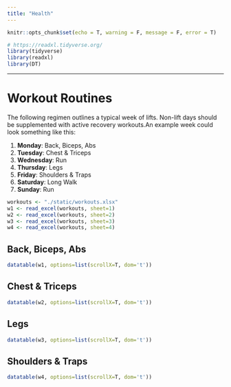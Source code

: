 ```yaml
---
title: "Health"
---
```


```r
knitr::opts_chunk$set(echo = T, warning = F, message = F, error = T)

# https://readxl.tidyverse.org/
library(tidyverse)
library(readxl)
library(DT)
```

---

# Workout Routines

The following regimen outlines a typical week of lifts. Non-lift days should be supplemented with active recovery workouts.An example week could look something like this:

1. **Monday**: Back, Biceps, Abs
1. **Tuesday**: Chest & Triceps
1. **Wednesday**: Run
1. **Thursday**: Legs
1. **Friday**: Shoulders & Traps
1. **Saturday**: Long Walk
1. **Sunday**: Run

```r
workouts <- "./static/workouts.xlsx"
w1 <- read_excel(workouts, sheet=1)
w2 <- read_excel(workouts, sheet=2)
w3 <- read_excel(workouts, sheet=3)
w4 <- read_excel(workouts, sheet=4)
```

## Back, Biceps, Abs

```r
datatable(w1, options=list(scrollX=T, dom='t'))
```


## Chest & Triceps

```r
datatable(w2, options=list(scrollX=T, dom='t'))
```

## Legs

```r
datatable(w3, options=list(scrollX=T, dom='t'))
```

## Shoulders & Traps

```r
datatable(w4, options=list(scrollX=T, dom='t'))
```

